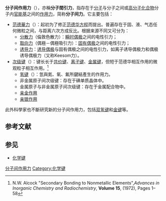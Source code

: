 {{NoteTA|G1=C}}
'''分子间作用力'''（{{lang-en|Intermolecular force}}），亦稱'''分子間引力'''，指存在于[[分子|分子]]与分子之间或[[高分子化合物|高分子化合物]]分子内[[官能基|官能基]]之间的[[作用力|作用力]]，简称'''分子间力'''。它主要包括：
*[[范德華力|范德華力]]（{{lang|en|Van der Waals force}}）：起初为了修正[[范德华方程|范德华方程]]而提出。普遍存在于固、液、气态任何微粒之间，与距离六次方成反比。根据来源不同又可分为：
**[[分散力|分散力]]（倫敦色散力）：[[瞬时偶极|瞬时偶极]]之间的电性引力；
**[[取向力|取向力]]（偶極－偶極吸引力）：[[固有偶极|固有偶极]]之间的电性引力；
**[[诱导力|诱导力]]：[[诱导偶极|诱导偶极]]与固有偶极之间的电性引力，如离子诱导偶极力和偶极诱导偶极力（又称Keesom力）。
*[[次级键|次级键]]（{{lang|en|Secondary bond}}）：键长长于[[共价键|共价键]]、[[离子键|离子键]]、[[金属键|金属键]]，但短于范德华相互作用的微观粒子相互作用。<ref>N.W. Alcock     "Secondary Bonding to Nonmetallic Elements",''Advances in Inorganic Chemistry and Radiochemistry'', '''Volume 15''', (1972), Pages 1–58</ref>
**[[氢键|氢键]]（{{lang|en|Hydrogen bonding}}）：氫與氮、氧、氟所鍵結產生的作用力。
**非金属原子间次级键：存在于碘单质晶体中。
**金属原子与非金属原子间次级键：存在于金属配合物中。
**[[亲金作用|亲金作用]]
**[[亲银作用|亲银作用]]

此外科學家也不斷研究新的分子间作用力，包括[[双氢键|双氢键]]和[[金键|金键]]等。

==参考文献==
<references />

==参见==
*[[化学键|化学键]]

{{分子间作用力}}

{{Authority control}}
[[Category:分子间作用力|]]
[[Category:化学键|Category:化学键]]

{{化学小作品}}